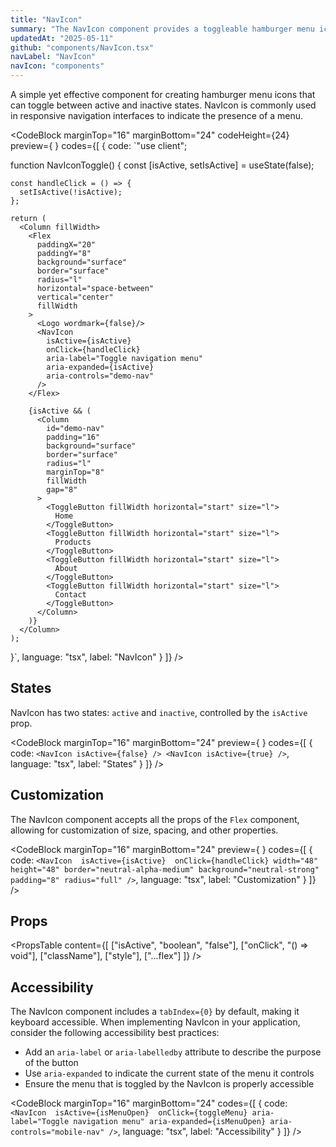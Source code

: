 ```yaml
---
title: "NavIcon"
summary: "The NavIcon component provides a toggleable hamburger menu icon for navigation interfaces."
updatedAt: "2025-05-11"
github: "components/NavIcon.tsx"
navLabel: "NavIcon"
navIcon: "components"
---
```


A simple yet effective component for creating hamburger menu icons that can toggle between active and inactive states. NavIcon is commonly used in responsive navigation interfaces to indicate the presence of a menu.

<CodeBlock
  marginTop="16"
  marginBottom="24"
  codeHeight={24}
  preview={
    <NavIconToggle />
  }
  codes={[
    {
      code:
`"use client";

function NavIconToggle() {
    const [isActive, setIsActive] = useState(false);
    
    const handleClick = () => {
      setIsActive(!isActive);
    };

    return (
      <Column fillWidth>
        <Flex 
          paddingX="20" 
          paddingY="8" 
          background="surface"
          border="surface"
          radius="l" 
          horizontal="space-between" 
          vertical="center"
          fillWidth
        >
          <Logo wordmark={false}/>
          <NavIcon 
            isActive={isActive} 
            onClick={handleClick} 
            aria-label="Toggle navigation menu"
            aria-expanded={isActive}
            aria-controls="demo-nav"
          />
        </Flex>
        
        {isActive && (
          <Column 
            id="demo-nav"
            padding="16" 
            background="surface" 
            border="surface"
            radius="l" 
            marginTop="8"
            fillWidth
            gap="8"
          >
            <ToggleButton fillWidth horizontal="start" size="l">
              Home
            </ToggleButton>
            <ToggleButton fillWidth horizontal="start" size="l">
              Products
            </ToggleButton>
            <ToggleButton fillWidth horizontal="start" size="l">
              About
            </ToggleButton>
            <ToggleButton fillWidth horizontal="start" size="l">
              Contact
            </ToggleButton>
          </Column>
        )}
      </Column>
    );
}`,
      language: "tsx",
      label: "NavIcon"
    }
  ]}
/>

## States

NavIcon has two states: `active` and `inactive`, controlled by the `isActive` prop.

<CodeBlock
  marginTop="16"
  marginBottom="24"
  preview={
    <NavIconStates />
  }
  codes={[
    {
      code:
`<NavIcon isActive={false} />
<NavIcon isActive={true} />`,
      language: "tsx",
      label: "States"
    }
  ]}
/>

## Customization

The NavIcon component accepts all the props of the `Flex` component, allowing for customization of size, spacing, and other properties.

<CodeBlock
  marginTop="16"
  marginBottom="24"
  preview={
    <CustomNavIcon />
  }
  codes={[
    {
      code:
`<NavIcon 
    isActive={isActive} 
    onClick={handleClick}
    width="48"
    height="48"
    border="neutral-alpha-medium"
    background="neutral-strong"
    padding="8"
    radius="full"
/>`,
      language: "tsx",
      label: "Customization"
    }
  ]}
/>

## Props

<PropsTable
  content={[
    ["isActive", "boolean", "false"],
    ["onClick", "() => void"],
    ["className"],
    ["style"],
    ["...flex"]
  ]}
/>

## Accessibility

The NavIcon component includes a `tabIndex={0}` by default, making it keyboard accessible. When implementing NavIcon in your application, consider the following accessibility best practices:

- Add an `aria-label` or `aria-labelledby` attribute to describe the purpose of the button
- Use `aria-expanded` to indicate the current state of the menu it controls
- Ensure the menu that is toggled by the NavIcon is properly accessible

<CodeBlock
  marginTop="16"
  marginBottom="24"
  codes={[
    {
      code:
`<NavIcon 
    isActive={isMenuOpen} 
    onClick={toggleMenu}
    aria-label="Toggle navigation menu"
    aria-expanded={isMenuOpen}
    aria-controls="mobile-nav"
/>`,
      language: "tsx",
      label: "Accessibility"
    }
  ]}
/>